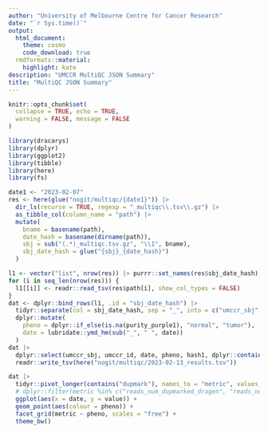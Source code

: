 ```yaml
---
author: "University of Melbourne Centre for Cancer Research"
date: "`r Sys.time()`"
output:
  html_document:
    theme: cosmo
    code_download: true
  rmdformats::material:
    highlight: kate
description: "UMCCR MultiQC JSON Summary"
title: "MultiQC JSON Summary"
---
```


```r
knitr::opts_chunk$set(
  collapse = TRUE, echo = TRUE,
  warning = FALSE, message = FALSE
)
```

```r
library(dracarys)
library(dplyr)
library(ggplot2)
library(tibble)
library(here)
library(fs)
```


```r
date1 <- "2023-02-07"
res <- here(glue("nogit/multiqc/{date1}")) |>
  dir_ls(recurse = TRUE, regexp = "_multiqc\\.tsv\\.gz") |>
  as_tibble_col(column_name = "path") |>
  mutate(
    bname = basename(path),
    date_hash = basename(dirname(path)),
    sbj = sub("(.*)_multiqc.tsv.gz", "\\1", bname),
    sbj_date_hash = glue("{sbj}_{date_hash}")
  )

l1 <- vector("list", nrow(res)) |> purrr::set_names(res$sbj_date_hash)
for (i in seq_len(nrow(res))) {
  l1[[i]] <- readr::read_tsv(res$path[i], show_col_types = FALSE)
}
dat <- dplyr::bind_rows(l1, .id = "sbj_date_hash") |>
  tidyr::separate(col = sbj_date_hash, sep = "_", into = c("umccr_sbj", "date1", "hash1")) |>
  dplyr::mutate(
    pheno = dplyr::if_else(is.na(purity_purple1), "normal", "tumor"),
    date = lubridate::ymd_hm(sub("_", " ", date))
  )
dat |>
  dplyr::select(umccr_sbj, umccr_id, date, pheno, hash1, dplyr::contains("dupmark"), dplyr::everything(), -c(date1, umccr_workflow)) |>
  readr::write_tsv(here("nogit/multiqc/2023-02-13_results.tsv"))

dat |>
  tidyr::pivot_longer(contains("dupmark"), names_to = "metric", values_to = "value") |>
  # dplyr::filter(metric %in% c("reads_num_dupmarked_dragen", "reads_num_dupmarked_samtools")) |>
  ggplot(aes(x = date, y = value)) +
  geom_point(aes(colour = pheno)) +
  facet_grid(metric ~ pheno, scales = "free") +
  theme_bw()
```
